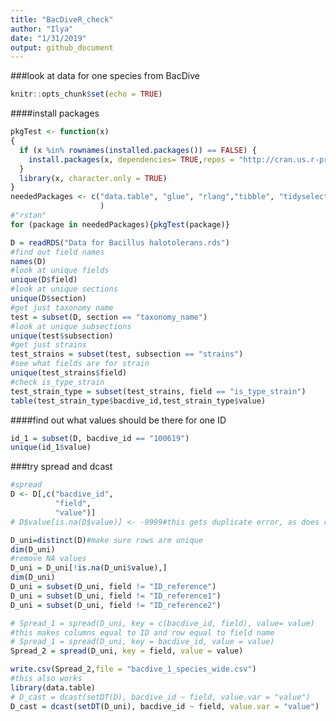 ```yaml
---
title: "BacDiveR_check"
author: "Ilya"
date: "1/31/2019"
output: github_document
---
```


###look at data for one species from BacDive
```r
knitr::opts_chunk$set(echo = TRUE)
```

####install packages
```r
pkgTest <- function(x)
{
  if (x %in% rownames(installed.packages()) == FALSE) {
    install.packages(x, dependencies= TRUE,repos = "http://cran.us.r-project.org")    
  }
  library(x, character.only = TRUE)
}
neededPackages <- c("data.table", "glue", "rlang","tibble", "tidyselect", "dplyr", "ggplot2", "tidyr"
                    )
#"rstan"
for (package in neededPackages){pkgTest(package)}

```



```r
D = readRDS("Data for Bacillus halotolerans.rds")
#find out field names
names(D)
#look at unique fields
unique(D$field)
#look at unique sections
unique(D$section)
#get just taxonomy name
test = subset(D, section == "taxonomy_name")
#look at unique subsections
unique(test$subsection)
#get just strains
test_strains = subset(test, subsection == "strains")
#see what fields are for strain
unique(test_strains$field)
#check is_type_strain
test_strain_type = subset(test_strains, field == "is_type_strain")
table(test_strain_type$bacdive_id,test_strain_type$value)
```

####find out what values should be there for one ID
```r
id_1 = subset(D, bacdive_id == "100619")
unique(id_1$value)
```


###try spread and dcast
```r
#spread
D <- D[,c("bacdive_id",
          "field", 
          "value")]
# D$value[is.na(D$value)] <- -9999#this gets duplicate error, as does replacing with blank

D_uni=distinct(D)#make sure rows are unique
dim(D_uni)
#remove NA values
D_uni = D_uni[!is.na(D_uni$value),]
dim(D_uni)
D_uni = subset(D_uni, field != "ID_reference")
D_uni = subset(D_uni, field != "ID_reference1")
D_uni = subset(D_uni, field != "ID_reference2")

# Spread_1 = spread(D_uni, key = c(bacdive_id, field), value= value)
#this makes columns equal to ID and row equal to field name
# Spread_1 = spread(D_uni, key = bacdive_id, value = value)
Spread_2 = spread(D_uni, key = field, value = value)

write.csv(Spread_2,file = "bacdive_1_species_wide.csv")
#this also works
library(data.table)
# D_cast = dcast(setDT(D), bacdive_id ~ field, value.var = "value")
D_cast = dcast(setDT(D_uni), bacdive_id ~ field, value.var = "value")

```


